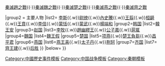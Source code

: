 {{Navbox
|name = 秦灭六国之战
|title = [[秦灭六国之战]]
|state = {{{state|autocollapse}}}
|listclass = hlist

|group1 = 战争过程
|list1 =[[秦滅韓之戰]]{{·}}[[秦滅趙之戰]]{{·}}[[秦滅魏之戰]]{{·}}[[秦滅楚之戰]]{{·}}[[秦滅燕之戰]]{{·}}[[秦滅齊之戰]]

|group2 = 主要人物
|list2=
{{Navbox|child
|group1=[[秦国]]
|list1=[[秦始皇|秦王政]]{{.w}}[[李斯]]{{.w}}[[尉缭]]{{.w}}[[內史騰]]{{.w}}[[王翦]]{{.w}}[[桓齮]]{{.w}}[[王賁]]{{.w}}[[李信]]{{.w}}[[蒙恬]]{{.w}}[[蒙武]]{{.w}}[[楊端和]]
|group2=[[韩国 (战国)|韩国]]
|list2=[[韓王安]]
|group3=[[赵国]]
|list3=[[李牧]]{{.w}}[[趙幽繆王]]{{.w}}[[代王嘉|公子嘉]]{{.w}}[[扈辄]]
|group4=[[魏国 (战国)|魏国]]
|list4=[[魏王假]]
|group5=[[楚国]]
|list5=[[项燕]]{{.w}}[[楚王負芻]]{{.w}}[[昌平君]]
|group6=[[燕国]]
|list6=[[燕王喜]]{{.w}}[[太子丹]]{{.w}}[[荆轲]]
|group7=[[齐国]]
|list7=[[齊王建]]{{.w}}[[后胜]]
}}
|below=
}}<noinclude>
[[Category:中國歷史事件模板]]
[[Category:戰國歷史事件| ]]
[[Category:中国战争模板]]
[[Category:秦朝模板]]
</noinclude>